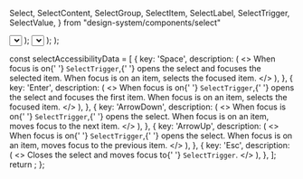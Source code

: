   Select,
  SelectContent,
  SelectGroup,
  SelectItem,
  SelectLabel,
  SelectTrigger,
  SelectValue,
} from "design-system/components/select"

  <Preview>
    <Select>
      <SelectTrigger className="w-[180px]">
        <SelectValue placeholder="Select a fruit" />
      </SelectTrigger>
      <SelectContent>
        <SelectGroup>
          <SelectLabel>Fruits</SelectLabel>
          <SelectItem value="apple">Apple</SelectItem>
          <SelectItem value="banana">Banana</SelectItem>
          <SelectItem value="blueberry">Blueberry</SelectItem>
          <SelectItem value="grapes">Grapes</SelectItem>
          <SelectItem value="pineapple">Pineapple</SelectItem>
        </SelectGroup>
      </SelectContent>
    </Select>
  </Preview>
);

  <Preview>
    <Select>
      <SelectTrigger className="w-[360px]">
        <SelectValue placeholder="Select a timezone" />
      </SelectTrigger>
      <SelectContent>
        <SelectGroup>
          <SelectLabel>North America</SelectLabel>
          <SelectItem value="est">Eastern Standard Time (EST)</SelectItem>
          <SelectItem value="cst">Central Standard Time (CST)</SelectItem>
          <SelectItem value="mst">Mountain Standard Time (MST)</SelectItem>
          <SelectItem value="pst">Pacific Standard Time (PST)</SelectItem>
          <SelectItem value="akst">Alaska Standard Time (AKST)</SelectItem>
          <SelectItem value="hst">Hawaii Standard Time (HST)</SelectItem>
        </SelectGroup>
        <SelectGroup>
          <SelectLabel>Europe & Africa</SelectLabel>
          <SelectItem value="gmt">Greenwich Mean Time (GMT)</SelectItem>
          <SelectItem value="cet">Central European Time (CET)</SelectItem>
          <SelectItem value="eet">Eastern European Time (EET)</SelectItem>
          <SelectItem value="west">
            Western European Summer Time (WEST)
          </SelectItem>
          <SelectItem value="cat">Central Africa Time (CAT)</SelectItem>
          <SelectItem value="eat">East Africa Time (EAT)</SelectItem>
        </SelectGroup>
        <SelectGroup>
          <SelectLabel>Asia</SelectLabel>
          <SelectItem value="msk">Moscow Time (MSK)</SelectItem>
          <SelectItem value="ist">India Standard Time (IST)</SelectItem>
          <SelectItem value="cst_china">China Standard Time (CST)</SelectItem>
          <SelectItem value="jst">Japan Standard Time (JST)</SelectItem>
          <SelectItem value="kst">Korea Standard Time (KST)</SelectItem>
          <SelectItem value="ist_indonesia">
            Indonesia Central Standard Time (WITA)
          </SelectItem>
        </SelectGroup>
        <SelectGroup>
          <SelectLabel>Australia & Pacific</SelectLabel>
          <SelectItem value="awst">
            Australian Western Standard Time (AWST)
          </SelectItem>
          <SelectItem value="acst">
            Australian Central Standard Time (ACST)
          </SelectItem>
          <SelectItem value="aest">
            Australian Eastern Standard Time (AEST)
          </SelectItem>
          <SelectItem value="nzst">New Zealand Standard Time (NZST)</SelectItem>
          <SelectItem value="fjt">Fiji Time (FJT)</SelectItem>
        </SelectGroup>
        <SelectGroup>
          <SelectLabel>South America</SelectLabel>
          <SelectItem value="art">Argentina Time (ART)</SelectItem>
          <SelectItem value="bot">Bolivia Time (BOT)</SelectItem>
          <SelectItem value="brt">Brasilia Time (BRT)</SelectItem>
          <SelectItem value="clt">Chile Standard Time (CLT)</SelectItem>
        </SelectGroup>
      </SelectContent>
    </Select>
  </Preview>
);

  <Preview>
    <SelectForm />
  </Preview>
);

  const selectAccessibilityData = [
    {
      key: 'Space',
      description:
      (
        <>
          When focus is on{' '}
          <code className="cell-accessibility-code">SelectTrigger</code>,{' '}
          opens the select and focuses the selected item. When focus is on an item, selects the focused item.
        </>
      ),
    },
    {
      key: 'Enter',
      description:
      (
        <>
          When focus is on{' '}
          <code className="cell-accessibility-code">SelectTrigger</code>,{' '}
          opens the select and focuses the first item. When focus is on an item, selects the focused item.
        </>
      ),
    },
    {
      key: 'ArrowDown',
      description:
      (
        <>
          When focus is on{' '}
          <code className="cell-accessibility-code">SelectTrigger</code>,{' '}
          opens the select. When focus is on an item, moves focus to the next item.
        </>
      ),
    },
    {
      key: 'ArrowUp',
      description:
      (
        <>
          When focus is on{' '}
          <code className="cell-accessibility-code">SelectTrigger</code>,{' '}
          opens the select. When focus is on an item, moves focus to the previous item.
        </>
      ),
    },
    {
      key: 'Esc',
      description:
      (
        <>
          Closes the select and moves focus to{' '}
          <code className="cell-accessibility-code">SelectTrigger</code>.
        </>
      ),
    },
  ];
  return <AccessibilityTable rows={selectAccessibilityData} />;
};
